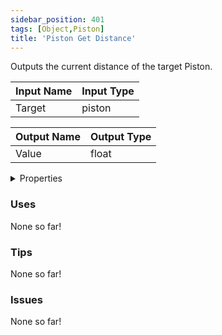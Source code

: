 ```yaml
---
sidebar_position: 401
tags: [Object,Piston]
title: 'Piston Get Distance'
---
```


Outputs the current distance of the target Piston.




<EsbSvg />

| Input Name | Input Type |
|-----------|-----------|
| Target | piston |

| Output Name | Output Type |
|-----------|-----------|
| Value | float |


<details>
  <summary>Properties</summary>
  <div>
    <div>
    <table>
      <thead>
        <tr>
          <th>Is beta required?</th>
          <th>❌</th>
        </tr>
        <tr>
          <th>Is this chip a trolling risk?</th>
          <th>❌</th>
        </tr>
        <tr>
          <th>Is this chip a role assignment risk?</th>
          <th>❌</th>
        </tr>
        <tr>
          <th>Chip UUID</th>
          <th>e503b0e4-d295-48cc-bf95-1f1a8127a009</th>
        </tr>
      </thead>
    </table>
    </div>
  </div>
</details>

### Uses

None so far!

### Tips

None so far!

### Issues

None so far!